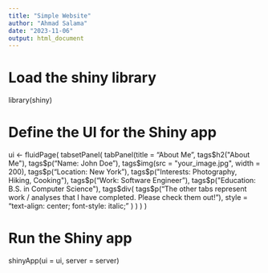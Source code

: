 ```yaml
---
title: "Simple Website"
author: "Ahmad Salama"
date: "2023-11-06"
output: html_document
---
```

# Load the shiny library
library(shiny)

# Define the UI for the Shiny app
ui <- fluidPage(
  tabsetPanel(
    tabPanel(title = "About Me", 
    tags$h2("About Me"),
      tags$p("Name: John Doe"),
      tags$img(src = "your_image.jpg", width = 200),
      tags$p("Location: New York"),
      tags$p("Interests: Photography, Hiking, Cooking"),
      tags$p("Work: Software Engineer"),
      tags$p("Education: B.S. in Computer Science"),
      tags$div(
        tags$p("The other tabs represent work / analyses that I have completed. Please check them out!"),
        style = "text-align: center; font-style: italic;"
      )
    )
  )
)



# Run the Shiny app
shinyApp(ui = ui, server = server)
